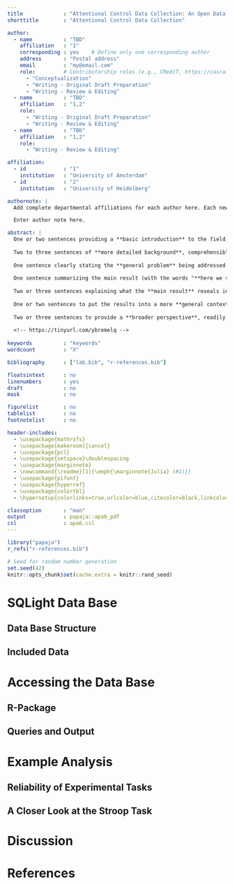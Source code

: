 ```yaml
---
title             : "Attentional Control Data Collection: An Open Data Resource for Attentional Control Research"
shorttitle        : "Attentional Control Data Collection"

author: 
  - name          : "TBD"
    affiliation   : "1"
    corresponding : yes    # Define only one corresponding author
    address       : "Postal address"
    email         : "my@email.com"
    role:         # Contributorship roles (e.g., CRediT, https://casrai.org/credit/)
      - "Conceptualization"
      - "Writing - Original Draft Preparation"
      - "Writing - Review & Editing"
  - name          : "TBD"
    affiliation   : "1,2"
    role:
      - "Writing - Original Draft Preparation"
      - "Writing - Review & Editing"
  - name          : "TBD"
    affiliation   : "1,2"
    role:
      - "Writing - Review & Editing"

affiliation:
  - id            : "1"
    institution   : "University of Amsterdam"
  - id            : "2"
    institution   : "University of Heidelberg"

authornote: |
  Add complete departmental affiliations for each author here. Each new line herein must be indented, like this line.

  Enter author note here.

abstract: |
  One or two sentences providing a **basic introduction** to the field,  comprehensible to a scientist in any discipline.
  
  Two to three sentences of **more detailed background**, comprehensible  to scientists in related disciplines.
  
  One sentence clearly stating the **general problem** being addressed by  this particular study.
  
  One sentence summarizing the main result (with the words "**here we show**" or their equivalent).
  
  Two or three sentences explaining what the **main result** reveals in direct comparison to what was thought to be the case previously, or how the  main result adds to previous knowledge.
  
  One or two sentences to put the results into a more **general context**.
  
  Two or three sentences to provide a **broader perspective**, readily comprehensible to a scientist in any discipline.
  
  <!-- https://tinyurl.com/ybremelq -->
  
keywords          : "keywords"
wordcount         : "X"

bibliography      : ["lab.bib", "r-references.bib"]

floatsintext      : no
linenumbers       : yes
draft             : no
mask              : no

figurelist        : no
tablelist         : no
footnotelist      : no

header-includes:
  - \usepackage{mathrsfs}
  - \usepackage[makeroom]{cancel}
  - \usepackage{pcl}
  - \usepackage{setspace}\doublespacing
  - \usepackage{marginnote}
  - \newcommand{\readme}[1]{\emph{\marginnote{Julia} (#1)}}
  - \usepackage{pifont}
  - \usepackage{hyperref}
  - \usepackage{colortbl}
  - \hypersetup{colorlinks=true,urlcolor=blue,citecolor=black,linkcolor=black}

classoption       : "man"
output            : papaja::apa6_pdf
csl               : apa6.csl
---
```


```r
library("papaja")
r_refs("r-references.bib")
```

```r
# Seed for random number generation
set.seed(42)
knitr::opts_chunk$set(cache.extra = knitr::rand_seed)
```



# SQLight Data Base

## Data Base Structure

## Included Data

# Accessing the Data Base

## R-Package

## Queries and Output

# Example Analysis

## Reliability of Experimental Tasks

## A Closer Look at the Stroop Task

# Discussion


\newpage

# References

::: {#refs custom-style="Bibliography"}
:::

